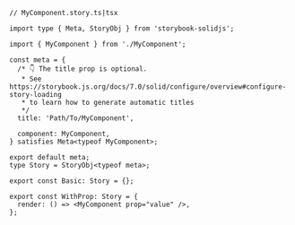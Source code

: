 ```tsx
// MyComponent.story.ts|tsx

import type { Meta, StoryObj } from 'storybook-solidjs';

import { MyComponent } from './MyComponent';

const meta = {
  /* 👇 The title prop is optional.
   * See https://storybook.js.org/docs/7.0/solid/configure/overview#configure-story-loading
   * to learn how to generate automatic titles
   */
  title: 'Path/To/MyComponent',

  component: MyComponent,
} satisfies Meta<typeof MyComponent>;

export default meta;
type Story = StoryObj<typeof meta>;

export const Basic: Story = {};

export const WithProp: Story = {
  render: () => <MyComponent prop="value" />,
};
```
